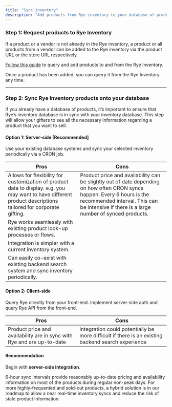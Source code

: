 ```yaml
---
title: "Sync inventory"
description: "Add products from Rye inventory to your database of products."
---
```


### Step 1: Request products to Rye Inventory

If a product or a vendor is not already in the Rye inventory, a product or all products from a vendor can be added to the Rye inventory via the product URL or the store URL respectively.

[Follow this guide](/products-api-overview) to query and add products to and from the Rye Inventory. 

Once a product has been added, you can query it from the Rye Inventory any time.

  
---

  
### Step 2: Sync Rye Inventory products onto your database

If you already have a database of products, it’s important to ensure that Rye’s inventory database is in sync with your inventory database. This step will allow your gifters to see all the necessary information regarding a product that you want to sell.

  
#### Option 1: Server-side \[Recommended\]

Use your existing database systems and sync your selected inventory periodically via a CRON job.

| Pros                                                                                                                                                          | Cons                                                                                                                                                                                                                 |
| ------------------------------------------------------------------------------------------------------------------------------------------------------------- | -------------------------------------------------------------------------------------------------------------------------------------------------------------------------------------------------------------------- |
| Allows for flexibility for customization of product data to display. e.g. you may want to have different product descriptions tailored for corporate gifting. | Product price and availability can be slightly out of date depending on how often CRON syncs happen. Every 6 hours is the recommended interval. This can be intensive if there is a large number of synced products. |
| Rye works seamlessly with existing product look-up processes or flows.                                                                                        |                                                                                                                                                                                                                      |
| Integration is simpler with a current inventory system.                                                                                                       |                                                                                                                                                                                                                      |
| Can easily co-exist with existing backend search system and sync inventory periodically.                                                                      |                                                                                                                                                                                                                      |

  
#### Option 2: Client-side

Query Rye directly from your front-end. Implement server-side auth and query Rye API from the front-end.

| Pros                                                                   | Cons                                                                                              |
| ---------------------------------------------------------------------- | ------------------------------------------------------------------------------------------------- |
| Product price and availability are in sync with Rye and are up-to-date | Integration could potentially be more difficult if there is an existing backend search experience |

  
#### Recommendation

Begin with **server-side integration**.

6-hour sync intervals provide reasonably up-to-date pricing and availability information on most of the products during regular non-peak days. For more highly-frequented and sold-out products, a hybrid solution is in our roadmap to allow a near real-time inventory syncs and reduce the risk of stale product information.